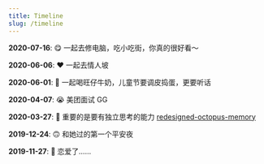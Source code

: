 ```yaml
---
title: Timeline
slug: /timeline
---
```


**2020-07-16**: 😋 一起去修电脑，吃小吃街，你真的很好看～

**2020-06-06**: ❤️ 一起去情人坡

**2020-06-01**: 🤪 一起喝旺仔牛奶，儿童节要调皮捣蛋，更要听话

**2020-04-07**: 😭 美团面试 GG

**2020-03-27**: 🤔 重要的是要有独立思考的能力 [redesigned-octopus-memory](https://github.com/ahabhgk/redesigned-octopus-memory)

**2019-12-24**: 🙃 和她过的第一个平安夜

**2019-11-27**: 🥰 恋爱了……

